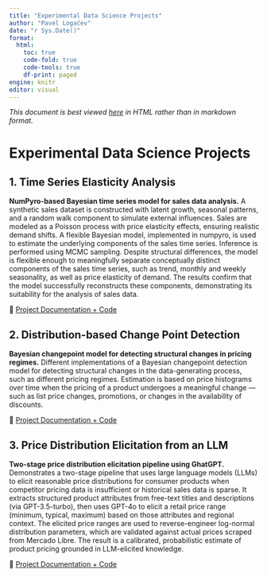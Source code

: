 ```yaml
---
title: "Experimental Data Science Projects"
author: "Pavel Logačev"
date: "r Sys.Date()"
format:
  html:
    toc: true
    code-fold: true
    code-tools: true
    df-print: paged
engine: knitr
editor: visual
---
```


*This document is best viewed [here](https://github.com/plogacev/case_studies) in HTML rather than in markdown format.*

# Experimental Data Science Projects

## 1. Time Series Elasticity Analysis

**NumPyro-based Bayesian time series model for sales data analysis.** A synthetic sales dataset is constructed with latent growth, seasonal patterns, and a random walk component to simulate external influences. Sales are modeled as a Poisson process with price elasticity effects, ensuring realistic demand shifts. A flexible Bayesian model, implemented in numpyro, is used to estimate the underlying components of the sales time series. Inference is performed using MCMC sampling. Despite structural differences, the model is flexible enough to meaningfully separate conceptually distinct components of the sales time series, such as trend, monthly and weekly seasonality, as well as price elasticity of demand. The results confirm that the model successfully reconstructs these components, demonstrating its suitability for the analysis of sales data.

🔗 [Project Documentation + Code](time_series_analysis_1)

## 2. Distribution-based Change Point Detection

**Bayesian changepoint model for detecting structural changes in pricing regimes.** Different implementations of a Bayesian changepoint detection model for detecting structural changes in the data-generating process, such as different pricing regimes. Estimation is based on price histograms over time when the pricing of a product undergoes a meaningful change — such as list price changes, promotions, or changes in the availability of discounts.

🔗 [Project Documentation + Code](pricedist_changepoints)

## 3. Price Distribution Elicitation from an LLM

**Two-stage price distribution elicitation pipeline using GhatGPT.** Demonstrates a two-stage pipeline that uses large language models (LLMs) to elicit reasonable price distributions for consumer products when competitor pricing data is insufficient or historical sales data is sparse. It extracts structured product attributes from free-text titles and descriptions (via GPT-3.5-turbo), then uses GPT-4o to elicit a retail price range (minimum, typical, maximum) based on those attributes and regional context. The elicited price ranges are used to reverse-engineer log-normal distribution parameters, which are validated against actual prices scraped from Mercado Libre. The result is a calibrated, probabilistic estimate of product pricing grounded in LLM-elicited knowledge.

🔗 [Project Documentation + Code](price_distribution_elicitation)

